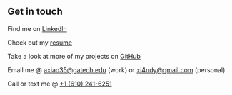 ## Get in touch

Find me on [LinkedIn](https://www.linkedin.com/in/axiao35/)  
  
Check out my [resume](https://axiao35.github.io/Portfolio/static/resume.pdf)  
  
Take a look at more of my projects on [GitHub](https://github.com/axiao35)  
  
Email me @ [axiao35@gatech.edu](mailto:axiao35@gatech.edu) (work) or [xi4ndy@gmail.com](mailto:xi4ndy@gmail.com) (personal)  
  
Call or text me @ [+1 (610) 241-6251](tel:+1-610-241-6251)
